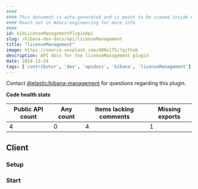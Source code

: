 ```yaml
---
####
#### This document is auto-generated and is meant to be viewed inside our experimental, new docs system.
#### Reach out in #docs-engineering for more info.
####
id: kibLicenseManagementPluginApi
slug: /kibana-dev-docs/api/licenseManagement
title: "licenseManagement"
image: https://source.unsplash.com/400x175/?github
description: API docs for the licenseManagement plugin
date: 2024-12-24
tags: ['contributor', 'dev', 'apidocs', 'kibana', 'licenseManagement']
---
```




Contact [@elastic/kibana-management](https://github.com/orgs/elastic/teams/kibana-management) for questions regarding this plugin.

**Code health stats**

| Public API count  | Any count | Items lacking comments | Missing exports |
|-------------------|-----------|------------------------|-----------------|
| 4 | 0 | 4 | 1 |

## Client

### Setup
<DocDefinitionList data={[licenseManagementObj.client.setup]}/>

### Start
<DocDefinitionList data={[licenseManagementObj.client.start]}/>

